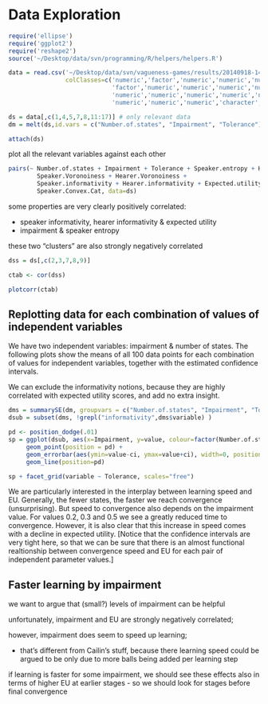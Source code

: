 Data Exploration
================

``` r

require('ellipse')
require('ggplot2')
require('reshape2')
source('~/Desktop/data/svn/programming/R/helpers/helpers.R')

data = read.csv('~/Desktop/data/svn/vagueness-games/results/20140918-142408.csv', 
                colClasses=c('numeric','factor','numeric','numeric','numeric',
                             'factor','numeric','numeric','numeric','numeric',
                             'numeric','numeric','numeric','numeric','numeric',
                             'numeric','numeric','numeric','character','character'))

ds = data[,c(1,4,5,7,8,11:17)] # only relevant data
dm = melt(ds,id.vars = c("Number.of.states", "Impairment", "Tolerance")) # melted data

attach(ds)
```

plot all the relevant variables against each other

``` r

pairs(~ Number.of.states + Impairment + Tolerance + Speaker.entropy + Hearer.entropy + Speaker.convexity +
        Speaker.Voronoiness + Hearer.Voronoiness +
        Speaker.informativity + Hearer.informativity + Expected.utility + Iterations +
        Speaker.Convex.Cat, data=ds)
```

some properties are very clearly positively correlated:

* speaker informativity, hearer informativity & expected utility
* impairment & speaker entropy

these two "clusters" are also strongly negatively correlated

``` r

dss = ds[,c(2,3,7,8,9)]

ctab <- cor(dss)

plotcorr(ctab)

```


Replotting data for each combination of values of independent variables
-----------------------------------------------------------------------

We have two independent variables: impairment & number of states. The following plots show the means of all 100 data points for each combination of values for independent variables, together with the estimated confidence intervals.

We can exclude the informativity notions, because they are highly correlated with expected utility scores, and add no extra insight.


```r

dms = summarySE(dm, groupvars = c("Number.of.states", "Impairment", "Tolerance", "variable"), measurevar="value")
dsub = subset(dms, !grepl("informativity",dms$variable) )

pd <- position_dodge(.01)
sp = ggplot(dsub, aes(x=Impairment, y=value, colour=factor(Number.of.states))) + 
     geom_point(position = pd) +
     geom_errorbar(aes(ymin=value-ci, ymax=value+ci), width=0, position=pd) +
     geom_line(position=pd) 

sp + facet_grid(variable ~ Tolerance, scales="free")

```

We are particularly interested in the interplay between learning speed and EU. Generally, the fewer states, the faster we reach convergence (unsurprising). But speed to convergence also depends on the impairment value. For values 0.2, 0.3 and 0.5 we see a greatly reduced time to convergence. However, it is also clear that this increase in speed comes with a decline in expected utility. [Notice that the confidence intervals are very tight here, so that we can be sure that there is an almost functional realtionship between convergence speed and EU for each pair of independent parameter values.]

Faster learning by impairment
-----------------------------

we want to argue that (small?) levels of impairment can be helpful

unfortunately, impairment and EU are strongly negatively correlated; 

however, impairment does seem to speed up learning;

- that's different from Cailin's stuff, because there learning speed could be argued to be only due to more balls being added per learning step

if learning is faster for some impairment, we should see these effects also in terms of higher EU at earlier stages
- so we should look for stages before final convergence

